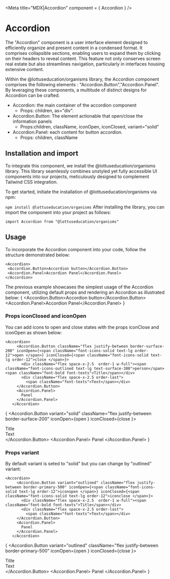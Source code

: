 
<Meta title="MDX|Accordion" component = { Accordion } />

# Accordion

The "Accordion" component is a user interface element designed to efficiently organize and present content
 in a condensed format. It comprises collapsible sections, enabling users to expand them by clicking on their headers 
 to reveal content. This feature not only conserves screen real estate but also streamlines navigation, particularly in
  interfaces housing extensive content.

Within the @lottuseducation/organisms library, the Accordion component comprises the following elements : "Accordion.Button","Accordion.Panel".
By leveraging these components, a multitude of distinct designs for Accordion can be crafted.

* Accordion: the main container of the accordion component
  - Props: children, as="div".
* Accordion.Button: The element actionable that open/close the information panels
  - Props:children, className, iconOpen, iconClosed, variant="solid"
* Accordion.Panel: each content for button accordion.
  - Props: children, className

## Installation and import
To integrate this component, we install the @lottuseducation/organisms library.
This library seamlessly combines unstyled yet fully accessible UI components into our projects,
 meticulously designed to complement Tailwind CSS integration.

To get started, initiate the installation of @lottuseducation/organisms via npm:

  ``` npm install @lottuseducation/organisms ```
After installing the library, you can import the component into your project as follows:

```import Accordion from "@lottuseducation/organisms" ```

## Usage

To incorporate the Accordion component into your code, follow the structure demonstrated below:

```
<Accordion>
 <Accordion.Button>Accordion button</Accordion.Button>
 <Accordion.Panel>Accordion Panel</Accordion.Panel>
</Accordion>
```
The previous example showcases the simplest usage of the Accordion component, utilizing default props and rendering
 an Accordion as illustrated below:
{
<Accordion>
 <Accordion.Button>Accordion button</Accordion.Button>
 <Accordion.Panel>Accordion Panel</Accordion.Panel>
</Accordion>
}

### Props iconClosed and iconOpen

You can add icons to open and close states with the props iconClose and iconOpen as shown below:
```
<Accordion>
     <Accordion.Button className="flex justify-between border-surface-200" iconOpen={<span className="font-icons-solid text-lg order-12">open </span>} iconClosed={<span className="font-icons-solid text-lg order-12">close </span>}>
       <div className="flex space-x-2.5  order-1 w-full"><span className="font-icons-outlined text-lg text-surface-300">person</span> <span className="font-bold font-texts">Title</span></div>
       <div className="flex space-x-2.5 order-last">
         <span className="font-texts">Text</span></div>
     </Accordion.Button>
     <Accordion.Panel>
       Panel
     </Accordion.Panel>
   </Accordion>
```

{
  <Accordion>
     <Accordion.Button variant="solid" className="flex justify-between border-surface-200" iconOpen={<span className="font-icons-solid text-lg order-12">open </span>} iconClosed={<span className="font-icons-solid text-lg order-12">close </span>}>
       <div className="flex space-x-2.5  order-1 w-full"><span className="font-bold font-texts">Title</span></div>
       <div className="flex space-x-2.5 order-last">
         <span className="font-texts">Text</span></div>
     </Accordion.Button>
     <Accordion.Panel>
       Panel
     </Accordion.Panel>
   </Accordion>
}

### Props variant

By default variant is seted to "solid" but you can change by "outlined" variant:
```
<Accordion>
     <Accordion.Button variant="outlined" className="flex justify-between border-primary-500" iconOpen={<span className="font-icons-solid text-lg order-12">iconopen </span>} iconClosed={<span className="font-icons-solid text-lg order-12">iconclose </span>}>
       <div className="flex space-x-2.5  order-1 w-full"><span className="font-bold font-texts">Title</span></div>
       <div className="flex space-x-2.5 order-last">
         <span className="font-texts">Text</span></div>
     </Accordion.Button>
     <Accordion.Panel>
       Panel
     </Accordion.Panel>
   </Accordion>
```

{
  <Accordion>
     <Accordion.Button variant="outlined" className="flex justify-between border-primary-500" iconOpen={<span className="font-icons-solid text-lg order-12">open </span>} iconClosed={<span className="font-icons-solid text-lg order-12">close </span>}>
       <div className="flex space-x-2.5  order-1 w-full"> <span className="font-bold font-texts">Title</span></div>
       <div className="flex space-x-2.5 order-last">
         <span className="font-texts">Text</span></div>
     </Accordion.Button>
     <Accordion.Panel>
       Panel
     </Accordion.Panel>
   </Accordion>
}
